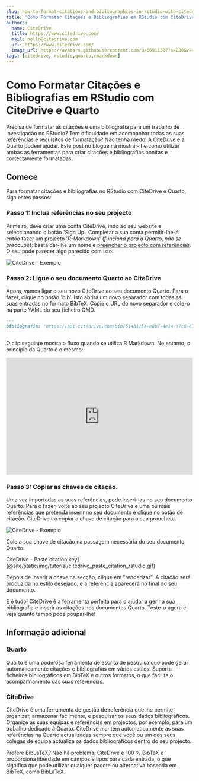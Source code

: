 ```yaml
---
slug: how-to-format-citations-and-bibliographies-in-rstudio-with-citedrive-and-quarto
title: 'Como Formatar Citações e Bibliografias em RStudio com CiteDrive e Quarto'
authors:
  name: CiteDrive
  title: https://www.citedrive.com/
  mail: hello@citedrive.com
  url: https://www.citedrive.com/
  image_url: https://avatars.githubusercontent.com/u/65911387?s=200&v=4
tags: [citedrive, rstudio,quarto,rmarkdown]
---
```


# Como Formatar Citações e Bibliografias em RStudio com CiteDrive e Quarto


Precisa de formatar as citações e uma bibliografia para um trabalho de investigação no RStudio? Tem dificuldade em acompanhar todas as suas referências e requisitos de formatação? Não tenha medo! A CiteDrive e a Quarto podem ajudar. Este post no blogue irá mostrar-lhe como utilizar ambas as ferramentas para criar citações e bibliografias bonitas e correctamente formatadas.


## Comece

Para formatar citações e bibliografias no RStudio com CiteDrive e Quarto, siga estes passos:


### Passo 1: Inclua referências no seu projecto

Primeiro, deve criar uma conta CiteDrive, indo ao seu website e seleccionando o botão 'Sign Up'. Completar a sua conta permitir-lhe-á então fazer um projecto 'R-Markdown' (*funciona para a Quarto, não se preocupe*); basta dar-lhe um nome e [preencher o projecto com referências](https://citedrive.medium.com/adding-bibliographic-references-to-rstudio-using-citedrive-create-citations-in-r-markdown-or-9b1e1ab59cf6). O seu pode parecer algo parecido com isto:

![CiteDrive - Exemplo](@site/static/img/tutorial/citedrive_project_example.png)

### Passo 2: Ligue o seu documento Quarto ao CiteDrive

Agora, vamos ligar o seu novo CiteDrive ao seu documento Quarto. Para o fazer, clique no botão 'bib'. Isto abrirá um novo separador com todas as suas entradas no formato BibTeX. Copie o URL do novo separador e cole-o na parte YAML do seu ficheiro QMD.


````md
---
bibliografia: "https://api.citedrive.com/bib/514b115a-e8b7-4e14-a7c8-83e88337ad12/references.bib?x=eyJpZCI6ICI1MTRiFTE1YS1lOGI3LTRlMTQtYTdjOC04M2U4ODMzN2FkMTIiLCAidXNlciI6ICI5NzgiLCAic2lnbmF0dXJlIjogIjBkZDgzNGM1NDg2YzE2MTRhYTUzZDAyNmI1YjFhZjgxNTg3ODc4NDQ3Yzk1ODQ1ZWI2ZTA5UTQ5YTFlNDdlMGIifQ==.bib"
---
````

O clip seguinte mostra o fluxo quando se utiliza R Markdown. No entanto, o princípio da Quarto é o mesmo:

<iframe width="100%" height="315" src="https://www.youtube.com/embed/7ON96F0GD-Y" title="YouTube video player" frameborder="0" allow="accelerometer; autoplay; clipboard-write; encrypted-media; giroscópio; picture-in-picture" allowfullscreen></iframe>

### Passo 3: Copiar as chaves de citação.

Uma vez importadas as suas referências, pode inseri-las no seu documento Quarto. Para o fazer, volte ao seu projecto CiteDrive e uma ou mais referências que pretenda inserir no seu documento e clique no botão de citação. CiteDrive irá copiar a chave de citação para a sua prancheta.

![CiteDrive - Exemplo](@site/static/img/tutorial/citedrive_copy_citation.gif)

Cole a sua chave de citação na passagem necessária do seu documento Quarto.

CiteDrive - Paste citation key](@site/static/img/tutorial/citedrive_paste_citation_rstudio.gif)


Depois de inserir a chave na secção, clique em "renderizar". A citação será produzida no estilo desejado, e a referência aparecerá no final do seu documento.

E é tudo! CiteDrive é a ferramenta perfeita para o ajudar a gerir a sua bibliografia e inserir as citações nos documentos Quarto. Teste-o agora e veja quanto tempo pode poupar-lhe!

## Informação adicional

### Quarto
Quarto é uma poderosa ferramenta de escrita de pesquisa que pode gerar automaticamente citações e bibliografias em vários estilos. Suporta ficheiros bibliográficos em BibTeX e outros formatos, o que facilita o acompanhamento das suas referências.


### CiteDrive
CiteDrive é uma ferramenta de gestão de referência que lhe permite organizar, armazenar facilmente, e pesquisar os seus dados bibliográficos. Organize as suas equipas e referências em projectos, por exemplo, para um trabalho dedicado à Quarto. CiteDrive mantém automaticamente as suas referências na Quarto actualizadas sempre que você ou um dos seus colegas de equipa actualiza os dados bibliográficos dentro do seu projecto.

Prefere BibLaTeX? Não há problema, CiteDrive é 100 % BibTeX e proporciona liberdade em campos e tipos para cada entrada, o que significa que pode utilizar qualquer pacote ou alternativa baseada em BibTeX, como BibLaTeX.